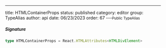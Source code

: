 ---
title: HTMLContainerProps
status: published
category: editor
group: TypeAlias
author: api
date: 06/23/2023
order: 67
---<Small>Public TypeAlias</Small>




##### Signature


```ts
type HTMLContainerProps = React.HTMLAttributes<HTMLDivElement>
```

